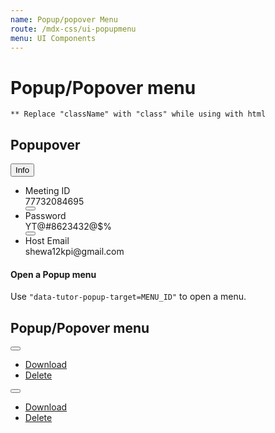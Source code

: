 ```yaml
---
name: Popup/popover Menu
route: /mdx-css/ui-popupmenu
menu: UI Components
---
```



# Popup/Popover menu

`** Replace "className" with "class" while using with html`

## Popupover

<Playground>
	<div className="tutor-popover-wrapper">
		<button class="tutor-popover-toggle-btn tutor-btn tutor-btn-icon tutor-btn-disable-outline tutor-no-hover tutor-btn-sm" data-tutor-popover-target="tutor-popover-menu-1">
			<span>Info</span><span class="btn-icon ttr-angle-down-filled"></span>
		</button>
		<div id="tutor-popover-menu-1" className="tutor-popover">
			<div class="tutor-popover-backdrop" data-tutor-popover-backdrop></div>
			<ul class="tutor-meeting-list tutor-border-sl20 tutor-radius-6">
				<li>
					<div>
						<span class="text-regular-small color-text-hints">Meeting ID</span><br/>
						<span class="text-medium-body color-text-primary">77732084695</span>
					</div>
					<div>
						<button class="tutor-btn tutor-is-circle tutor-is-outline tutor-btn-ghost">
							<span class="btn-icon tutor-icon-24 ttr-copy-filled"></span>
						</button>
					</div>
				</li>
				<li>
					<div>
						<span class="text-regular-small color-text-hints">Password</span><br/>
						<span class="text-medium-body color-text-primary">YT@#8623432@$%</span>
					</div>
					<div>
						<button class="tutor-btn tutor-is-circle tutor-is-outline tutor-btn-ghost">
							<span class="btn-icon tutor-icon-24 ttr-copy-filled"></span>
						</button>
					</div>
				</li>
				<li>
					<div>
						<span class="text-regular-small color-text-hints">Host Email</span><br/>
						<span class="text-medium-body color-text-primary">shewa12kpi@gmail.com</span>
					</div>
				</li>
			</ul>
		</div>
	</div>
</Playground>

#### Open a Popup menu

Use `"data-tutor-popup-target=MENU_ID"` to open a menu.<br/>

## Popup/Popover menu

<Playground>
	<div style={{display:'flex', gap: '10px'}}>
		<div className="tutor-popup-opener">
			<button type="button" className="popup-btn" data-tutor-popup-target="popup-menu-1">
				<span className="toggle-icon"></span>
			</button>
			<ul id="popup-menu-1" className="popup-menu">
				<li>
					<a href="#">
						<span className="icon tutor-v2-icon-test icon-msg-archive-filled color-design-white"></span>
						<span className="text-regular-body color-text-white">Download</span>
					</a>
				</li>
				<li>
					<a href="#">
						<span className="icon tutor-v2-icon-test icon-delete-fill-filled color-design-white"></span>
						<span className="text-regular-body color-text-white">Delete</span>
					</a>
				</li>
			</ul>
		</div>
		<div className="tutor-popup-opener">
			<button type="button" className="popup-btn" data-tutor-popup-target="popup-menu-2">
				<span className="toggle-icon"></span>
			</button>
			<ul id="popup-menu-2" className="popup-menu">
				<li>
					<a href="#">
						<span className="icon tutor-v2-icon-test icon-msg-archive-filled color-design-white"></span>
						<span className="text-regular-body color-text-white">Download</span>
					</a>
				</li>
				<li>
					<a href="#">
						<span className="icon tutor-v2-icon-test icon-delete-fill-filled color-design-white"></span>
						<span className="text-regular-body color-text-white">Delete</span>
					</a>
				</li>
			</ul>
		</div>
	</div>
</Playground>
